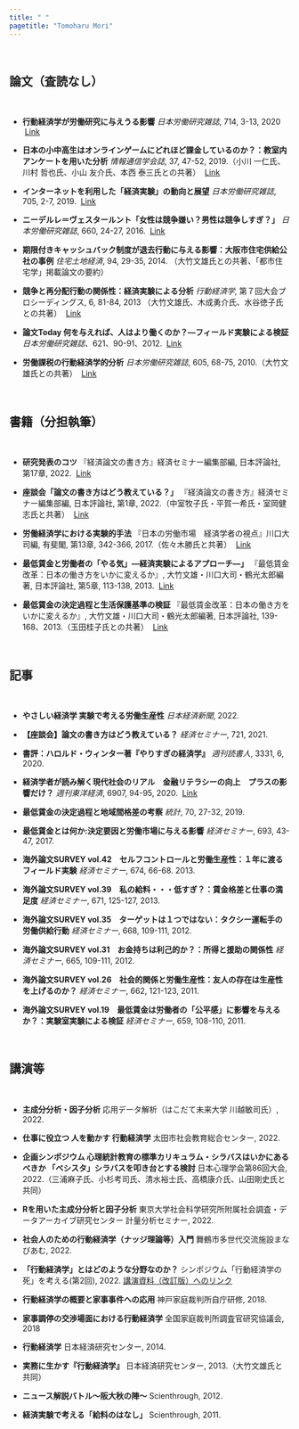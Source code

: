 ```yaml
---
title: " "
pagetitle: "Tomoharu Mori"
---
```


<br>

## 論文（査読なし）

<br>

- **行動経済学が労働研究に与えうる影響**
  *日本労働研究雑誌*, 714, 3-13, 2020
  &nbsp;[Link](https://www.jil.go.jp/institute/zassi/backnumber/2020/01/pdf/003-013.pdf)

- **日本の小中高生はオンラインゲームにどれほど課金しているのか？：教室内アンケートを用いた分析**
  *情報通信学会誌*, 37, 47-52, 2019.（小川 一仁氏、川村 哲也氏、小山 友介氏、本西 泰三氏との共著）
  &nbsp;[Link](https://doi.org/10.11430/jsicr.37.1_47)

- **インターネットを利用した「経済実験」の動向と展望**
  *日本労働研究雑誌*, 705, 2-7, 2019.
  &nbsp;[Link](https://www.jil.go.jp/institute/zassi/backnumber/2019/04/pdf/002-007.pdf)
  
- **ニーデルレ＝ヴェスタールント「女性は競争嫌い？男性は競争しすぎ？」**
  *日本労働研究雑誌*, 660, 24-27, 2016.
  &nbsp;[Link](https://www.jil.go.jp/institute/zassi/backnumber/2016/04/pdf/024-027.pdf)

- **期限付きキャッシュバック制度が退去行動に与える影響：大阪市住宅供給公社の事例**
  *住宅土地経済*, 94, 29-35, 2014.
  （大竹文雄氏との共著、「都市住宅学」掲載論文の要約）

- **競争と再分配行動の関係性：経済実験による分析**
  *行動経済学*, 第７回大会プロシーディングス, 6, 81-84, 2013
  （大竹文雄氏、木成勇介氏、水谷徳子氏との共著） 
  &nbsp;[Link](https://doi.org/10.11167/jbef.6.81)

- **論文Today 何を与えれば、人はより働くのか？―フィールド実験による検証**
  *日本労働研究雑誌*、621、90-91、2012.
  &nbsp;[Link](https://www.jil.go.jp/institute/zassi/backnumber/2012/04/pdf/090-091.pdf)

- **労働課税の行動経済学的分析**
  *日本労働研究雑誌*, 605, 68-75, 2010.（大竹文雄氏との共著）
  &nbsp;[Link](https://www.jil.go.jp/institute/zassi/backnumber/2010/12/pdf/068-075.pdf)

<br>

## 書籍（分担執筆）

<br>

- **研究発表のコツ**
  『経済論文の書き方』経済セミナー編集部編, 日本評論社, 第17章, 2022.
  &nbsp;[Link](https://www.nippyo.co.jp/shop/book/8883.html)  

- **座談会「論文の書き方はどう教えている？」**
  『経済論文の書き方』経済セミナー編集部編, 日本評論社, 第1章, 2022.（中室牧子氏・平賀一希氏・室岡健志氏と共著）
  &nbsp;[Link](https://www.nippyo.co.jp/shop/book/8883.html)  

- **労働経済学における実験的手法**
  『日本の労働市場　経済学者の視点』川口大司編, 有斐閣, 第13章, 342-366, 2017.（佐々木勝氏と共著）
  &nbsp;[Link](http://www.yuhikaku.co.jp/books/detail/9784641165120)
  
- **最低賃金と労働者の「やる気」―経済実験によるアプローチ―」**
  『最低賃金改革：日本の働き方をいかに変えるか』, 大竹文雄・川口大司・鶴光太郎編著, 日本評論社, 第5章, 113-138, 2013.
  &nbsp;[Link](https://www.nippyo.co.jp/shop/book/6257.html)
  
- **最低賃金の決定過程と生活保護基準の検証**
  『最低賃金改革：日本の働き方をいかに変えるか』,
  大竹文雄・川口大司・鶴光太郎編著, 日本評論社, 139-168、2013.（玉田桂子氏との共著）
  &nbsp;[Link](https://www.nippyo.co.jp/shop/book/6257.html)

<br>

## 記事

<br>

- **やさしい経済学 実験で考える労働生産性**
  *日本経済新聞*, 2022.

- **【座談会】論文の書き方はどう教えている？**
  *経済セミナー*, 721, 2021.

- **書評：ハロルド・ウィンター著『やりすぎの経済学』**
  *週刊読書人*, 3331, 6, 2020.

- **経済学者が読み解く現代社会のリアル　金融リテラシーの向上　プラスの影響だけ？**
  *週刊東洋経済*, 6907, 94-95, 2020.
  &nbsp;[Link](https://premium.toyokeizai.net/articles/-/22969)

- **最低賃金の決定過程と地域間格差の考察**
  *統計*, 70, 27-32, 2019.

- **最低賃金とは何か:決定要因と労働市場に与える影響**
  *経済セミナー*, 693, 43-47, 2017.

- **海外論文SURVEY vol.42　セルフコントロールと労働生産性：１年に渡るフィールド実験**
  *経済セミナー*, 674, 66-68. 2013.

- **海外論文SURVEY vol.39　私の給料・・・低すぎ？：賃金格差と仕事の満足度**
  *経済セミナー*, 671, 125-127, 2013.

- **海外論文SURVEY vol.35　ターゲットは１つではない：タクシー運転手の労働供給行動**
  *経済セミナー*, 668, 109-111, 2012.

- **海外論文SURVEY vol.31　お金持ちは利己的か？：所得と援助の関係性**
  *経済セミナー*, 665, 109-111, 2012.

- **海外論文SURVEY vol.26　社会的関係と労働生産性：友人の存在は生産性を上げるのか？**
  *経済セミナー*, 662, 121-123, 2011.

- **海外論文SURVEY vol.19　最低賃金は労働者の「公平感」に影響を与えるか？：実験室実験による検証**
  *経済セミナー*, 659, 108-110, 2011.

<br>

## 講演等

<br>

- **主成分分析・因子分析**
  応用データ解析（はこだて未来大学 川越敏司氏）, 2022.

- **仕事に役立つ 人を動かす 行動経済学**
  太田市社会教育総合センター, 2022.

- **企画シンポジウム 心理統計教育の標準カリキュラム・シラバスはいかにあるべきか 「ベシスタ」シラバスを叩き台とする検討**
  日本心理学会第86回大会, 2022.（三浦麻子氏、小杉考司氏、清水裕士氏、高橋康介氏、山田剛史氏と共同）

- **Rを用いた主成分分析と因子分析**
  東京大学社会科学研究所附属社会調査・データアーカイブ研究センター 計量分析セミナー, 2022.

- **社会人のための行動経済学（ナッジ理論等）入門**
  舞鶴市多世代交流施設まなびあむ, 2022.

- **「行動経済学」とはどのような分野なのか？**
  シンポジウム「行動経済学の死」を考える(第2回), 2022.
  [講演資料（改訂版）へのリンク](https://www.dropbox.com/s/m9og4vjnzx3hacp/%E8%A1%8C%E5%8B%95%E7%B5%8C%E6%B8%88%E5%AD%A6%E3%81%A8%E3%81%AF%E3%81%A9%E3%81%AE%E3%82%88%E3%81%86%E3%81%AA%E5%88%86%E9%87%8E%E3%81%AA%E3%81%AE%E3%81%8B%EF%BC%9F%E6%94%B9%E8%A8%82%E7%89%88.pdf?dl=0)

- **行動経済学の概要と家事事件への応用**
  神戸家庭裁判所自庁研修, 2018.

- **家事調停の交渉場面における行動経済学**
  全国家庭裁判所調査官研究協議会, 2018

- **行動経済学**
  日本経済研究センター, 2014.

- **実務に生かす『行動経済学』**
  日本経済研究センター, 2013.（大竹文雄氏と共同）

- **ニュース解説バトル〜阪大秋の陣〜**
  Scienthrough, 2012.
  
- **経済実験で考える「給料のはなし」**
  Scienthrough, 2011.
